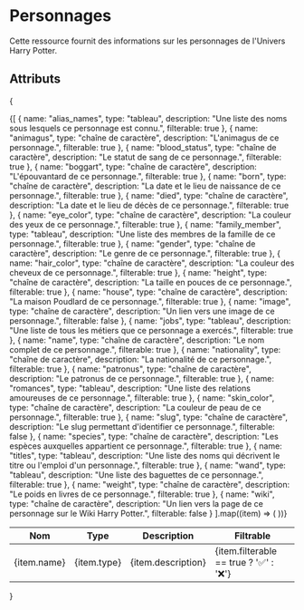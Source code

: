 # Personnages
Cette ressource fournit des informations sur les personnages de l'Univers Harry Potter.

## Attributs
{
<table>
  <thead>
    <tr>
      <th>Nom</th>
      <th>Type</th>
      <th>Description</th>
      <th>Filtrable</th>
    </tr>
  </thead>
  <tbody>
    {[
  {
    name: "alias_names",
    type: "tableau",
    description: "Une liste des noms sous lesquels ce personnage est connu.",
    filterable: true
  },
  {
    name: "animagus",
    type: "chaîne de caractère",
    description: "L'animagus de ce personnage.",
    filterable: true
  },
  {
    name: "blood_status",
    type: "chaîne de caractère",
    description: "Le statut de sang de ce personnage.",
    filterable: true
  },
  {
    name: "boggart",
    type: "chaîne de caractère",
    description: "L'épouvantard de ce personnage.",
    filterable: true
  },
  {
    name: "born",
    type: "chaîne de caractère",
    description: "La date et le lieu de naissance de ce personnage.",
    filterable: true
  },
  {
    name: "died",
    type: "chaîne de caractère",
    description: "La date et le lieu de décès de ce personnage.",
    filterable: true
  },
  {
    name: "eye_color",
    type: "chaîne de caractère",
    description: "La couleur des yeux de ce personnage.",
    filterable: true
  },
  {
    name: "family_member",
    type: "tableau",
    description: "Une liste des membres de la famille de ce personnage.",
    filterable: true
  },
  {
    name: "gender",
    type: "chaîne de caractère",
    description: "Le genre de ce personnage.",
    filterable: true
  },
  {
    name: "hair_color",
    type: "chaîne de caractère",
    description: "La couleur des cheveux de ce personnage.",
    filterable: true
  },
  {
    name: "height",
    type: "chaîne de caractère",
    description: "La taille en pouces de ce personnage.",
    filterable: true
  },
  {
    name: "house",
    type: "chaîne de caractère",
    description: "La maison Poudlard de ce personnage.",
    filterable: true
  },
  {
    name: "image",
    type: "chaîne de caractère",
    description: "Un lien vers une image de ce personnage.",
    filterable: false
  },
  {
    name: "jobs",
    type: "tableau",
    description: "Une liste de tous les métiers que ce personnage a exercés.",
    filterable: true
  },
  {
    name: "name",
    type: "chaîne de caractère",
    description: "Le nom complet de ce personnage.",
    filterable: true
  },
  {
    name: "nationality",
    type: "chaîne de caractère",
    description: "La nationalité de ce personnage.",
    filterable: true
  },
  {
    name: "patronus",
    type: "chaîne de caractère",
    description: "Le patronus de ce personnage.",
    filterable: true
  },
  {
    name: "romances",
    type: "tableau",
    description: "Une liste des relations amoureuses de ce personnage.",
    filterable: true
  },
  {
    name: "skin_color",
    type: "chaîne de caractère",
    description: "La couleur de peau de ce personnage.",
    filterable: true
  },
  {
    name: "slug",
    type: "chaîne de caractère",
    description: "Le slug permettant d'identifier ce personnage.",
    filterable: false
  },
  {
    name: "species",
    type: "chaîne de caractère",
    description: "Les espèces auxquelles appartient ce personnage.",
    filterable: true
  },
  {
    name: "titles",
    type: "tableau",
    description:
      "Une liste des noms qui décrivent le titre ou l'emploi d'un personnage.",
    filterable: true
  },
  {
    name: "wand",
    type: "tableau",
    description: "Une liste des baguettes de ce personnage.",
    filterable: true
  },
  {
    name: "weight",
    type: "chaîne de caractère",
    description: "Le poids en livres de ce personnage.",
    filterable: true
  },
  {
    name: "wiki",
    type: "chaîne de caractère",
    description:
      "Un lien vers la page de ce personnage sur le Wiki Harry Potter.",
    filterable: false
  }
].map((item) => (
      <tr key={item.name}>
        <td>{item.name}</td>
        <td>{item.type}</td>
        <td>{item.description}</td>
        <td>{item.filterable == true ? '✅' : '❌'}</td>
      </tr>
    ))}

  </tbody>
</table>
}
